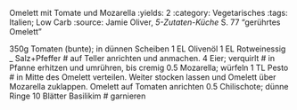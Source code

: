 Omelett mit Tomate und Mozarella
:yields: 2
:category: Vegetarisches
:tags: Italien; Low Carb
:source: Jamie Oliver, _5-Zutaten-Küche_ S. 77 "gerührtes Omelett"

350g Tomaten (bunte); in dünnen Scheiben
1 EL Olivenöl
1 EL Rotweinessig
_ Salz+Pfeffer
# auf Teller anrichten und anmachen.
4 Eier; verquirlt
# in Pfanne erhitzen und umrühren, bis cremig
0.5 Mozarella; würfeln
1 TL Pesto
# in Mitte des Omelett verteilen. Weiter stocken lassen und Omelett über Mozarella zuklappen.
  Omelett auf Tomaten anrichten
0.5 Chilischote; dünne Ringe
10 Blätter Basilikim
# garnieren